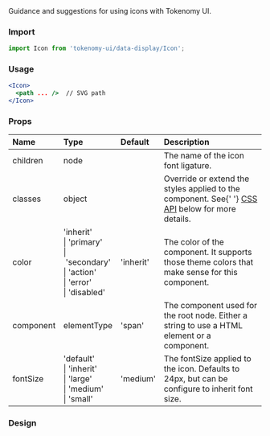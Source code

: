 
<Meta title="Components/Data Display/Icon" />

<Title>Icons</Title>
<Subtitle>Guidance and suggestions for using icons with Tokenomy UI.</Subtitle>

### Import

```jsx
import Icon from 'tokenomy-ui/data-display/Icon';
```

### Usage

```jsx
<Icon>
  <path ... />  // SVG path
</Icon>
```

### Props

<table>
  <thead>
    <tr>
      <th align="left">Name</th>
      <th align="left">Type</th>
      <th align="left">Default</th>
      <th align="left">Description</th>
    </tr>
  </thead>
  <tbody>
    <tr>
      <td align="left">
        <span class="prop-name">children</span>
      </td>
      <td align="left">
        <span class="prop-type">node</span>
      </td>
      <td align="left"></td>
      <td align="left">The name of the icon font ligature.</td>
    </tr>
    <tr>
      <td align="left">
        <span class="prop-name">classes</span>
      </td>
      <td align="left">
        <span class="prop-type">object</span>
      </td>
      <td align="left"></td>
      <td align="left">
        Override or extend the styles applied to the component. See{' '}
        <a href="https://v4.mui.com/api/icon/#css" target="_blank">CSS API</a> below for more details.
      </td>
    </tr>
    <tr>
      <td align="left">
        <span class="prop-name">color</span>
      </td>
      <td align="left">
        <span class="prop-type">
          'inherit'
          <br />
          |&nbsp;'primary'
          <br />
          |&nbsp;'secondary'
          <br />
          |&nbsp;'action'
          <br />
          |&nbsp;'error'
          <br />
          |&nbsp;'disabled'
        </span>
      </td>
      <td align="left">
        <span class="prop-default">'inherit'</span>
      </td>
      <td align="left">
        The color of the component. It supports those theme colors that make
        sense for this component.
      </td>
    </tr>
    <tr>
      <td align="left">
        <span class="prop-name">component</span>
      </td>
      <td align="left">
        <span class="prop-type">elementType</span>
      </td>
      <td align="left">
        <span class="prop-default">'span'</span>
      </td>
      <td align="left">
        The component used for the root node. Either a string to use a HTML
        element or a component.
      </td>
    </tr>
    <tr>
      <td align="left">
        <span class="prop-name">fontSize</span>
      </td>
      <td align="left">
        <span class="prop-type">
          'default'
          <br />
          |&nbsp;'inherit'
          <br />
          |&nbsp;'large'
          <br />
          |&nbsp;'medium'
          <br />
          |&nbsp;'small'
        </span>
      </td>
      <td align="left">
        <span class="prop-default">'medium'</span>
      </td>
      <td align="left">
        The fontSize applied to the icon. Defaults to 24px, but can be configure
        to inherit font size.
      </td>
    </tr>
  </tbody>
</table>

### Design

<Figma
  url="https://www.figma.com/file/XaZi4D6q7m3HIdxxx2zTCc/TKN-2498-Design-component-library-for-Web?node-id=1394%3A20439&t=Xiq1AZwwKffRr9xz-0"
  height="50%"
  defaultCollapsed
/>
